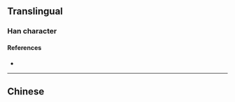 {{also|澦}}
{{character info}}
==Translingual==

===Han character===
{{Han char|rn=85|rad=水|as=10|sn=13|four=|canj=ENNO|ids=⿰氵预}}

====References====
* {{Han ref|kx=0643.241|hdz=31711.080|uh=6EEA|ud=28394}}

----

==Chinese==
{{zh-see|澦}}